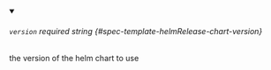 
<details className="config-field" data-expandable="false" open>
<summary>

###### `version` <span className="config-field-required" data-required="false">required</span> <span className="config-field-type">string</span> <span className="config-field-default"></span> <span className="config-field-enum"></span> {#spec-template-helmRelease-chart-version}

the version of the helm chart to use

</summary>



</details>
